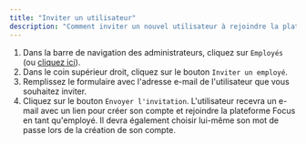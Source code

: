 ```yaml
---
title: "Inviter un utilisateur"
description: "Comment inviter un nouvel utilisateur à rejoindre la plateforme Focus."
---
```


1. Dans la barre de navigation des administrateurs, cliquez sur `Employés` (ou [cliquez ici](/admin/employees)).
2. Dans le coin supérieur droit, cliquez sur le bouton `Inviter un employé`.
3. Remplissez le formulaire avec l'adresse e-mail de l'utilisateur que vous souhaitez inviter.
4. Cliquez sur le bouton `Envoyer l'invitation`. L'utilisateur recevra un e-mail avec un lien pour créer son compte et rejoindre la plateforme Focus en tant qu'employé. Il devra également choisir lui-même son mot de passe lors de la création de son compte.
